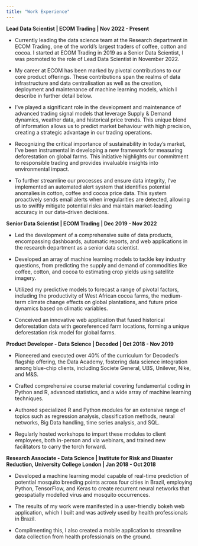```yaml
---
title: "Work Experience"
---
```


**Lead Data Scientist \| ECOM Trading \| Nov 2022 - Present**

-   Currently leading the data science team at the Research department in ECOM Trading, one of the world’s largest traders of coffee, cotton and cocoa. I started at ECOM Trading in 2019 as a Senior Data Scientist, I was promoted to the role of Lead Data Scientist in November 2022.

-   My career at ECOM has been marked by pivotal contributions to our core product offerings. These contributions span the realms of data infrastructure and data centralisation as well as the creation, deployment and maintenance of machine learning models, which I describe in further detail below.

-   I've played a significant role in the development and maintenance of advanced trading signal models that leverage Supply & Demand dynamics, weather data, and historical price trends. This unique blend of information allows us to predict market behaviour with high precision, creating a strategic advantage in our trading operations.

-   Recognizing the critical importance of sustainability in today's market, I've been instrumental in developing a new framework for measuring deforestation on global farms. This initiative highlights our commitment to responsible trading and provides invaluable insights into environmental impact.

-   To further streamline our processes and ensure data integrity, I've implemented an automated alert system that identifies potential anomalies in cotton, coffee and cocoa price data. This system proactively sends email alerts when irregularities are detected, allowing us to swiftly mitigate potential risks and maintain market-leading accuracy in our data-driven decisions.

**Senior Data Scientist \| ECOM Trading \| Dec 2019 - Nov 2022**

-   Led the development of a comprehensive suite of data products, encompassing dashboards, automatic reports, and web applications in the research department as a senior data scientist.

-   Developed an array of machine learning models to tackle key industry questions, from predicting the supply and demand of commodities like coffee, cotton, and cocoa to estimating crop yields using satellite imagery.

-   Utilized my predictive models to forecast a range of pivotal factors, including the productivity of West African cocoa farms, the medium-term climate change effects on global plantations, and future price dynamics based on climatic variables.

-   Conceived an innovative web application that fused historical deforestation data with georeferenced farm locations, forming a unique deforestation risk model for global farms.

**Product Developer - Data Science \| Decoded \| Oct 2018 - Nov 2019**

-   Pioneered and executed over 40% of the curriculum for Decoded's flagship offering, the Data Academy, fostering data science integration among blue-chip clients, including Societe General, UBS, Unilever, Nike, and M&S.

-   Crafted comprehensive course material covering fundamental coding in Python and R, advanced statistics, and a wide array of machine learning techniques.

-   Authored specialized R and Python modules for an extensive range of topics such as regression analysis, classification methods, neural networks, Big Data handling, time series analysis, and SQL.

-   Regularly hosted workshops to impart these modules to client employees, both in-person and via webinars, and trained new facilitators to carry the torch forward.

**Research Associate - Data Science \| Institute for Risk and Disaster Reduction, University College London \| Jan 2018 - Oct 2018**

-   Developed a machine learning model capable of real-time prediction of potential mosquito breeding points across four cities in Brazil, employing Python, TensorFlow, and Keras to create recurrent neural networks that geospatially modelled virus and mosquito occurrences.

-   The results of my work were manifested in a user-friendly bokeh web application, which I built and was actively used by health professionals in Brazil.

-   Complimenting this, I also created a mobile application to streamline data collection from health professionals on the ground.


